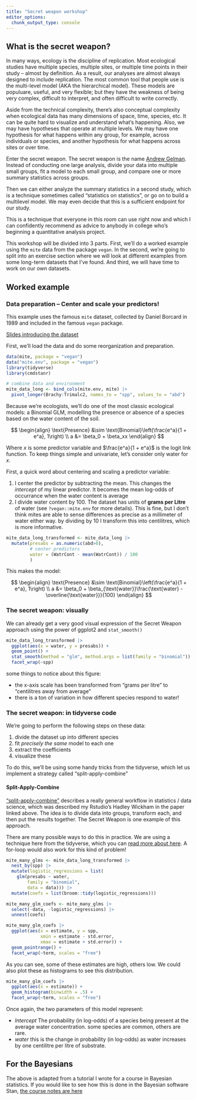 ```yaml
---
title: "Secret weapon workshop"
editor_options: 
  chunk_output_type: console
---
```


## What is the secret weapon? 

In many ways, ecology is the discipline of replication. 
Most ecological studies have multiple species, multiple sites, or multiple time points in their study -- almost by definition. 
As a result, our analyses are almost always designed to include replication. The most common tool that people use is the multi-level model (AKA the hierarchical model). 
These models are populuare, useful, and very flexible; but they have the weakness of being very complex, difficult to interpret, and often difficult to write correctly.

Aside from the technical complexity, there's also conceptual complexity when ecological data has many dimensions of space, time, species, etc. It can be quite hard to visualize and understand what's happening. Also, we may have hypotheses that operate at multiple levels. We may have one hypothesis for what happens within any group, for example, across individuals or species, and another hypothesis for what happens across sites or over time.

Enter the secret weapon. The secret weapon is the name [Andrew Gelman ](https://statmodeling.stat.columbia.edu/2005/03/07/the_secret_weap/). Instead of conducting one large analysis, divide your data into multiple small groups, fit a model to each small group, and compare one or more summary statistics across groups.

Then we can either analyze the summary statistics in a second study, which is a technique sometimes called "statistics on statistics", or go on to build a multilevel model. We may even decide that this is a sufficient endpoint for our study.

This is a technique that everyone in this room can use right now and which I can confidently recommend as advice to anybody in college who's beginning a quantitative analysis project.

This workshop will be divided into 3 parts. First, we'll do a worked example using the `mite` data from the package `vegan`. In the second, we're going to split into an exercise section where we will look at different examples from some long-term datasets that I've found. And third, we will have time to work on our own datasets. 


## Worked example

### Data preparation -- Center and scale your predictors!

This example uses the famous `mite` dataset, collected by Daniel Borcard in 1989 and included in the famous `vegan` package.

[Slides introducing the dataset](https://bios2.github.io/hiermod/slides/01_Data/#/oribatid-mite)

First, we'll load the data and do some reorganization and preparation.

```r
data(mite, package = "vegan")
data("mite.env", package = "vegan")
library(tidyverse)
library(cmdstanr)

# combine data and environment
mite_data_long <- bind_cols(mite.env, mite) |> 
  pivot_longer(Brachy:Trimalc2, names_to = "spp", values_to = "abd")
```

Because we're ecologists, we'll do one of the most classic ecological models: a Binomial GLM, modelling the presence or absence of a species based on the water content of the soil.

$$
\begin{align}
\text{Presence} &\sim \text{Binomial}\left(\frac{e^a}{1 + e^a}, 1\right) \\
a &= \beta_0 + \beta_xx
\end{align}
$$

Where $x$ is some predictor variable and $\frac{e^a}{1 + e^a}$ is the logit link function.
To keep things simple and univariate, let's consider only water for $x$. 

First, a quick word about centering and scaling a predictor variable:

1.  I center the predictor by subtracting the mean. This changes the *intercept* of my linear predictor. It becomes the mean log-odds of occurrance when the water content is average
2.  I divide water content by 100. The dataset has units of **grams per Litre** of water (see `?vegan::mite.env` for more details). This is fine, but I don't think mites are able to sense differences as precise as a millimeter of water either way. by dividing by 10 I transform this into centilitres, which is more informative.

```r
mite_data_long_transformed <- mite_data_long |> 
  mutate(presabs = as.numeric(abd>0),
         # center predictors
         water = (WatrCont - mean(WatrCont)) / 100
         )
```


This makes the model:

$$
\begin{align}
\text{Presence} &\sim \text{Binomial}\left(\frac{e^a}{1 + e^a}, 1\right) \\
a &= \beta_0 + \beta_{\text{water}}\frac{\text{water} - \overline{\text{water}}}{100}
\end{align}
$$


### The secret weapon: visually

We can already get a very good visual expression of the Secret Weapon approach using the power of ggplot2 and `stat_smooth()`

```r
mite_data_long_transformed |> 
  ggplot(aes(x = water, y = presabs)) + 
  geom_point() + 
  stat_smooth(method = "glm", method.args = list(family = "binomial")) + 
  facet_wrap(~spp)
```

some things to notice about this figure:

-   the x-axis scale has been transformed from "grams per litre" to "centilitres away from average"
-   there is a ton of variation in how different species respond to water!

### The secret weapon: in tidyverse code

We're going to perform the following steps on these data:

1. divide the dataset up into different species
1. fit _precisely the same_ model to each one
1. extract the coefficients
1. visualize these

To do this, we'll be using some handy tricks from the tidyverse, which let us implement a strategy called "split-apply-combine"

#### Split-Apply-Combine

["split-apply-combine"](https://vita.had.co.nz/papers/plyr.pdf) describes a really general workflow in statistics / data science, which was described my Rstudio's Hadley Wickham in the paper linked above. The idea is to divide data into groups, transform each, and then put the results together. The Secret Weapon is one example of this approach.

There are many possible ways to do this in practice. We are using a technique here from the tidyverse, which you can [read more about here](https://dplyr.tidyverse.org/articles/rowwise.html).  A for-loop would also work for this kind of problem!


```r
mite_many_glms <- mite_data_long_transformed |> 
  nest_by(spp) |> 
  mutate(logistic_regressions = list(
    glm(presabs ~ water,
        family = "binomial",
        data = data))) |> 
  mutate(coefs = list(broom::tidy(logistic_regressions)))
```

```r
mite_many_glm_coefs <- mite_many_glms |> 
  select(-data, -logistic_regressions) |> 
  unnest(coefs)

mite_many_glm_coefs |> 
  ggplot(aes(x = estimate, y = spp,
             xmin = estimate - std.error,
             xmax = estimate + std.error)) + 
  geom_pointrange() + 
  facet_wrap(~term, scales = "free")
```

As you can see, some of these estimates are high, others low. We could also plot these as histograms to see this distribution.

```r
mite_many_glm_coefs |> 
  ggplot(aes(x = estimate)) + 
  geom_histogram(binwidth = .5) + 
  facet_wrap(~term, scales = "free")
```

Once again, the two parameters of this model represent:

-   *Intercept* The probability (in log-odds) of a species being present at the average water concentration. some species are common, others are rare.
-   *water* this is the change in probability (in log-odds) as water increases by one centilitre per litre of substrate.

:::{.callout-note}
## For the Bayesians

The above is adapted from a tutorial I wrote for a course in Bayesian statistics. If you would like to see how this is done in the Bayesian software Stan, [the course notes are here](https://bios2.github.io/hiermod/topics/correlated_effects/)

:::